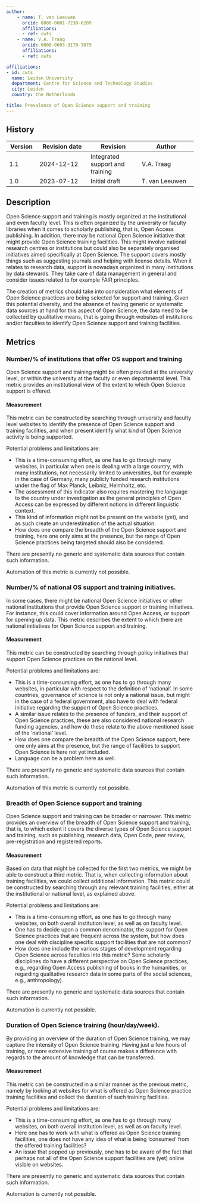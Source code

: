 ```yaml
---
author:
    - name: T. van Leeuwen
      orcid: 0000-0001-7238-6289
      affiliations:
      - ref: cwts
    - name: V.A. Traag
      orcid: 0000-0003-3170-3879
      affiliations:
      - ref: cwts

affiliations:
- id: cwts
  name: Leiden University
  department: Centre for Science and Technology Studies
  city: Leiden
  country: the Netherlands

title: Prevalence of Open Science support and training
---
```



::: {.callout collapse="true"}


## History

| Version | Revision date | Revision      | Author         |
|---------|---------------|---------------|----------------|
| 1.1     | 2024-12-12    | Integrated support and training | V.A. Traag |
| 1.0     | 2023-07-12    | Initial draft | T. van Leeuwen |

:::

## Description

Open Science support and training is mostly organized at the institutional and even faculty level. This is often organized by the university or faculty libraries when it comes to scholarly publishing, that is, Open Access publishing. In addition, there may be national Open Science initiative that might provide Open Science training facilities. This might involve national research centres or institutions but could also be separately organised initiatives aimed specifically at Open Science. The support covers mostly things such as suggesting journals and helping with license details. When it relates to research data, support is nowadays organized in many institutions by data stewards. They take care of data management in general and consider issues related to for example FAIR principles.

The creation of metrics should take into consideration what elements of Open Science practices are being selected for support and training. Given this potential diversity, and the absence of having generic or systematic data sources at hand for this aspect of Open Science, the data need to be collected by qualitative means, that is going through websites of institutions and/or faculties to identify Open Science support and training facilities.

## Metrics

### Number/% of institutions that offer OS support and training

Open Science support and training might be often provided at the university level, or within the university at the faculty or even departmental level. This metric provides an institutional view of the extent to which Open Science support is offered.

#### Measurement

This metric can be constructed by searching through university and faculty level websites to identify the presence of Open Science support and training facilities, and when present identify what kind of Open Science activity is being supported.

Potential problems and limitations are:

-   This is a time-consuming effort, as one has to go through many websites, in particular when one is dealing with a large country, with many institutions, not necessarily limited to universities, but for example in the case of Germany, many publicly funded research institutions under the flag of Max Planck, Leibniz, Helmholtz, etc.
-   The assessment of this indicator also requires mastering the language to the country under investigation as the general principles of Open Access can be expressed by different notions in different linguistic context.
-   This kind of information might not be present on the website (yet), and as such create an underestimation of the actual situation.
-   How does one compare the breadth of the Open Science support and training, here one only aims at the presence, but the range of Open Science practices being targeted should also be considered.

There are presently no generic and systematic data sources that contain such information.

Automation of this metric is currently not possible.

### Number/% of national OS support and training initiatives.

In some cases, there might be national Open Science initiatives or other national institutions that provide Open Science support or training initiatives. For instance, this could cover information around Open Access, or support for opening up data. This metric describes the extent to which there are national initiatives for Open Science support and training.

#### Measurement

This metric can be constructed by searching through policy initiatives that support Open Science practices on the national level.

Potential problems and limitations are:

-   This is a time-consuming effort, as one has to go through many websites, in particular with respect to the definition of 'national'. In some countries, governance of science is not only a national issue, but might in the case of a federal government, also have to deal with federal initiative regarding the support of Open Science practices.
-   A similar issue relates to the presence of funders, and their support of Open Science practices, these are also considered national research funding agencies, and how do these relate to the above mentioned issue of the 'national' level.
-   How does one compare the breadth of the Open Science support, here one only aims at the presence, but the range of facilities to support Open Science is here not yet included.
-   Language can be a problem here as well.

There are presently no generic and systematic data sources that contain such information.

Automation of this metric is currently not possible.

### Breadth of Open Science support and training

Open Science support and training can be broader or narrower. This metric provides an overview of the breadth of Open Science support and training, that is, to which extent it covers the diverse types of Open Science support and training, such as publishing, research data, Open Code, peer review, pre-registration and registered reports.

#### Measurement

Based on data that might be collected for the first two metrics, we might be able to construct a third metric. That is, when collecting information about training facilities, we could collect additional information. This metric could be constructed by searching through any relevant training facilities, either at the institutional or national level, as explained above.

Potential problems and limitations are:

-   This is a time-consuming effort, as one has to go through many websites, on both overall institution level, as well as on faculty level.
-   One has to decide upon a common denominator, the support for Open Science practices that are frequent across the system, but how does one deal with discipline specific support facilities that are not common?
-   How does one include the various stages of development regarding Open Science across faculties into this metric? Some scholarly disciplines do have a different perspective on Open Science practices, e.g., regarding Open Access publishing of books in the humanities, or regarding qualitative research data in some parts of the social sciences, e.g., anthropology).

There are presently no generic and systematic data sources that contain such information.

Automation is currently not possible.

### Duration of Open Science training (hour/day/week).

By providing an overview of the duration of Open Science training, we may capture the intensity of Open Science training. Having just a few hours of training, or more extensive training of course makes a difference with regards to the amount of knowledge that can be transferred.

#### Measurement

This metric can be constructed in a similar manner as the previous metric, namely by looking at websites for what is offered as Open Science practice training facilities and collect the duration of such training facilities.

Potential problems and limitations are:

-   This is a time-consuming effort, as one has to go through many websites, on both overall institution level, as well as on faculty level.
-   Here one has to work with what is offered as Open Science training facilities, one does not have any idea of what is being 'consumed' from the offered training facilities?
-   An issue that popped up previously, one has to be aware of the fact that perhaps not all of the Open Science support facilities are (yet) online visible on websites.

There are presently no generic and systematic data sources that contain such information.

Automation is currently not possible.